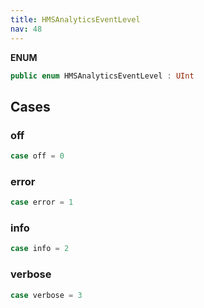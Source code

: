 ```yaml
---
title: HMSAnalyticsEventLevel
nav: 48
---
```


**ENUM**

```swift
public enum HMSAnalyticsEventLevel : UInt
```

## Cases

### off

```swift
case off = 0
```

### error

```swift
case error = 1
```

### info

```swift
case info = 2
```

### verbose

```swift
case verbose = 3
```
